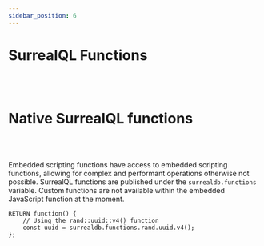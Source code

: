 ```yaml
---
sidebar_position: 6
---
```


# SurrealQL Functions

<br /><br />

# Native SurrealQL functions

<br /><br />

Embedded scripting functions have access to embedded scripting functions, allowing for complex and performant operations otherwise not possible. SurrealQL functions are published under the `surrealdb.functions` variable. Custom functions are not available within the embedded JavaScript function at the moment.

```surql
RETURN function() {
	// Using the rand::uuid::v4() function
	const uuid = surrealdb.functions.rand.uuid.v4();
};
```